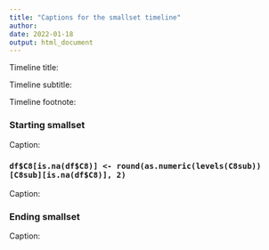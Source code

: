 ```yaml
---
title: "Captions for the smallset timeline"
author: 
date: 2022-01-18
output: html_document
---
```


Timeline title: 

Timeline subtitle: 

Timeline footnote: 

### Starting smallset

Caption: 

### `df$C8[is.na(df$C8)] <- round(as.numeric(levels(C8sub))[C8sub][is.na(df$C8)], 2)`

Caption: 

### Ending smallset

Caption: 
